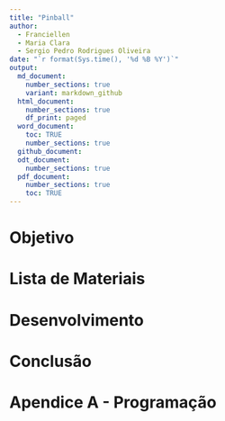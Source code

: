```yaml
---
title: "Pinball"
author:
  - Franciellen
  - Maria Clara
  - Sergio Pedro Rodrigues Oliveira
date: "`r format(Sys.time(), '%d %B %Y')`"
output:
  md_document:
    number_sections: true
    variant: markdown_github
  html_document:
    number_sections: true
    df_print: paged
  word_document: 
    toc: TRUE
    number_sections: true
  github_document: 
  odt_document: 
    number_sections: true
  pdf_document: 
    number_sections: true
    toc: TRUE
---
```


# Objetivo

# Lista de Materiais

# Desenvolvimento

# Conclusão

# Apendice A - Programação
